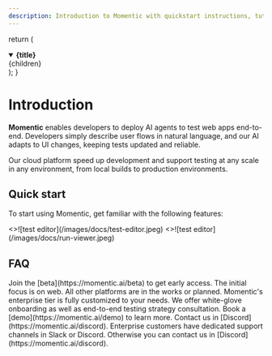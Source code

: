 ```yaml
---
description: Introduction to Momentic with quickstart instructions, tutorials, and more.
---
```



  return (
    <details
      open
      className="last-of-type:mb-0 rounded-lg bg-neutral-50 dark:bg-neutral-800 p-2 mt-4"
    >
      <summary>
        <strong className="text-lg">{title}</strong>
      </summary>
      <div className="nx-p-2">{children}</div>
    </details>
  );
}

# Introduction

**Momentic** enables developers to deploy AI agents to test web apps end-to-end. Developers simply describe user flows in natural language, and our AI adapts to UI changes, keeping tests updated and reliable.

Our cloud platform speed up development and support testing at any scale in any environment, from local builds to production environments.

## Quick start

To start using Momentic, get familiar with the following features:

<Cards num={2}>
  <Cards.Card image arrow title="Test editor" href="/docs/test-editor">
    <>![test editor](/images/docs/test-editor.jpeg)</>
  </Cards.Card>
  <Cards.Card image arrow title="Run viewer" href="/docs/run-viewer">
    <>![test editor](/images/docs/run-viewer.jpeg)</>
  </Cards.Card>
</Cards>

## FAQ

<FAQBox title="How can I use Momentic?">
  Join the [beta](https://momentic.ai/beta) to get early access.
</FAQBox>

<FAQBox title="When is Momentic available for other platforms? (Android, iOS)">
  The initial focus is on web. All other platforms are in the works or planned.
</FAQBox>

<FAQBox title="What's Momentic's enterprise tier?">
  Momentic's enterprise tier is fully customized to your needs. We offer
  white-glove onboarding as well as end-to-end testing strategy consultation.
  Book a [demo](https://momentic.ai/demo) to learn more.
</FAQBox>

<FAQBox title="How can I send a feature request or feedback?">
  Contact us in [Discord](https://momentic.ai/discord).
</FAQBox>

<FAQBox title="How can I get support?">
  Enterprise customers have dedicated support channels in Slack or Discord.
  Otherwise you can contact us in [Discord](https://momentic.ai/discord).
</FAQBox>
